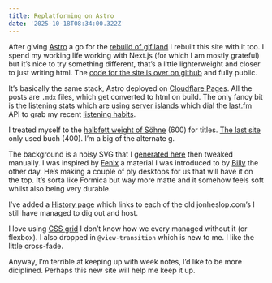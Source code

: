 ```yaml
---
title: Replatforming on Astro
date: '2025-10-18T08:34:00.322Z'
---
```


After giving [Astro](https://astro.build/) a go for the [rebuild of gif.land](/posts/2025/ditching-vercel) I rebuilt this site with it too. I spend my working life working with Next.js (for which I am mostly grateful) but it’s nice to try something different, that’s a little lighterweight and closer to just writing html. The [code for the site is over on github](https://github.com/jonheslop/jfh-2025) and fully public.

It’s basically the same stack, Astro deployed on [Cloudflare Pages](https://pages.cloudflare.com/). All the posts are `.mdx` files, which get converted to html on build. The only fancy bit is the listening stats which are using [server islands](https://docs.astro.build/en/guides/server-islands/) which dial the [last.fm](https://www.last.fm/) API to grab my recent [listening habits](https://www.last.fm/user/jonheslop).

I treated myself to the [halbfett weight of Söhne](https://klim.co.nz/fonts/soehne/) (600) for titles. [The last site](https://2021.jonheslop.com/) only used buch (400). I’m a big of the alternate g.

The background is a noisy SVG that I [generated here](https://www.fffuel.co/nnnoise/) then tweaked manually. I was inspired by [Fenix](https://www.fenixforinteriors.com/en/materials/fenix) a material I was introduced to by [Billy](https://www.bybill.co.uk/) the other day. He’s making a couple of ply desktops for us that will have it on the top. It’s sorta like Formica but way more matte and it somehow feels soft whilst also being very durable.

I’ve added a [History page](/history) which links to each of the old jonheslop.com’s I still have managed to dig out and host.

I love using [CSS grid](https://developer.mozilla.org/en-US/docs/Web/CSS/CSS_grid_layout) I don’t know how we every managed without it (or flexbox). I also dropped in `@view-transition` which is new to me. I like the little cross-fade.

Anyway, I’m terrible at keeping up with week notes, I’d like to be more diciplined. Perhaps this new site will help me keep it up.
